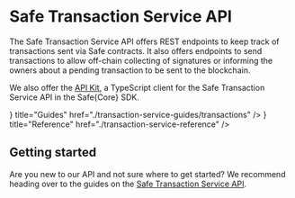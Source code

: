 
# Safe Transaction Service API

The Safe Transaction Service API offers REST endpoints to keep track of transactions sent via Safe contracts. It also offers endpoints to send transactions to allow off-chain collecting of signatures or informing the owners about a pending transaction to be sent to the blockchain.

We also offer the [API Kit](../sdk/api-kit), a TypeScript client for the Safe Transaction Service API in the Safe\{Core\} SDK.

<Cards>
  <Card icon={<Guides />} title="Guides" href="./transaction-service-guides/transactions" />
  <Card icon={<Reference />} title="Reference" href="./transaction-service-reference" />
</Cards>

## Getting started

Are you new to our API and not sure where to get started? We recommend heading over to the guides on the [Safe Transaction Service API](./transaction-service-guides/transactions).
